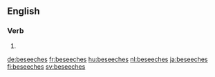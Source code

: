 ==English==

===Verb===
{{head|en}}

# {{en-third-person singular of|beseech}}

[[de:beseeches]]
[[fr:beseeches]]
[[hu:beseeches]]
[[nl:beseeches]]
[[ja:beseeches]]
[[fi:beseeches]]
[[sv:beseeches]]